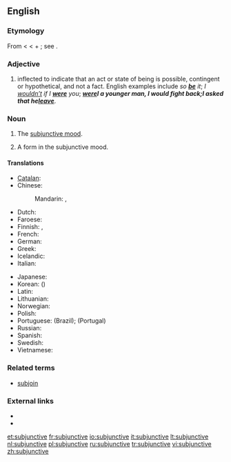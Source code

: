 ==English==

===Etymology===
From {{etyl|la}} {{term|subjunctivus||serving to join, connecting, in grammar applies to the subjunctive mode}} < {{term|subjungere||to add, join, subjoin}} < {{term|sub||under}} + {{term|jungere||to join, yoke}}; see {{term|join}}.

===Adjective===
{{en-adj|-}}

# {{context|grammar|of a verb}} inflected to indicate that an act or state of being is possible, contingent or hypothetical, and not a fact.  English examples include ''so '''[[be]]''' it''; ''I [[wouldn’t]] if I '''[[were]]''' you''; '''''[[were]]''' I a younger man, I would fight back''; ''I asked that he '''[[leave]]'''''.

===Noun===
{{en-noun|s|-}}

# {{context|grammar|uncountable}} The [[subjunctive mood]].
# {{context|countable}} A form in the subjunctive mood.

====Translations====
{{trans-top|subjunctive mood}}
* [[Catalan]]: {{t|ca|subjuntiu}}
* Chinese:
*: Mandarin: {{t|cmn|虛擬語氣|sc=Hani}},  {{t|cmn|虚拟语气|tr=xūnǐ yǔqì|sc=Hani}}
* Dutch: {{t+|nl|aanvoegende wijs|m}}
* Faroese: {{t-|fo|hugsháttur|m|xs=Faroese}}
* Finnish: {{t+|fi|konjunktiivi}}, {{t+|fi|subjunktiivi}}
* French: {{t+|fr|subjonctif|m}}
* German: {{t+|de|Konjunktiv|m}}
* Greek: {{t|el|υποτακτική|f|tr=ipotakticí}}
* Icelandic: {{t+|is|viðtengingarháttur|m}}
* Italian: {{t+|it|congiuntivo|m}}
{{trans-mid}}
* Japanese: {{t|ja|接続法|tr=せつぞくほう, setsuzokuhō}}
* Korean: {{t+|ko|가정법|tr=gajeongbeop|sc=Hang}} ({{t|ko|假定法|sc=Hani}})
* Latin: {{t|la|coniunctivus|m}}
* Lithuanian: {{t+|lt|tariamoji nuosaka|xs=Lithuanian}}
* Norwegian: {{t-|no|konjunktiv|m}}
* Polish: {{t|pl|tryb łączący|m}}
* Portuguese: {{t+|pt|subjuntivo|m}} (Brazil); {{t|pt|conjuntivo|m}} (Portugal)
* Russian: {{t-|ru|сослагательное наклонение|n|tr=soslagátel’noje naklonénije}}
* Spanish: {{t-|es|subjuntivo|m}}
* Swedish: {{t+|sv|konjunktiv|c}}
* Vietnamese: {{t|vi|lối cầu khẩn|xs=Vietnamese}}
{{trans-bottom}}

===Related terms===
* [[subjoin]]

===External links===
* {{R:Webster 1913}}
* {{R:Century 1911}}

[[et:subjunctive]]
[[fr:subjunctive]]
[[io:subjunctive]]
[[it:subjunctive]]
[[lt:subjunctive]]
[[nl:subjunctive]]
[[pl:subjunctive]]
[[ru:subjunctive]]
[[tr:subjunctive]]
[[vi:subjunctive]]
[[zh:subjunctive]]